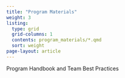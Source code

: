 ```yaml
---
title: "Program Materials"
weight: 3
listing: 
  type: grid
  grid-columns: 1
  contents: program_materials/*.qmd
  sort: weight
page-layout: article
---
```


Program Handbook and Team Best Practices